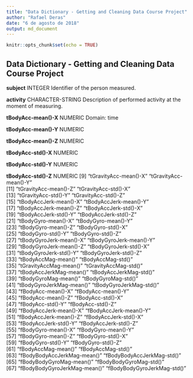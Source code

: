 ```yaml
---
title: "Data Dictionary - Getting and Cleaning Data Course Project"
author: "Rafael Deras"
date: "6 de agosto de 2018"
output: md_document
---
```


```r
knitr::opts_chunk$set(echo = TRUE)
```

## Data Dictionary - Getting and Cleaning Data Course Project

**subject**   INTEGER
Identifier of the person measured.

**activity**  CHARACTER-STRING
Description of performed activity at the moment of measuring. 

**tBodyAcc-mean()-X**   NUMERIC
Domain: time


**tBodyAcc-mean()-Y**   NUMERIC

**tBodyAcc-mean()-Z**   NUMERIC

**tBodyAcc-std()-X**    NUMERIC

**tBodyAcc-std()-Y**    NUMERIC

**tBodyAcc-std()-Z**    NUMERIC
   [9] "tGravityAcc-mean()-X"        "tGravityAcc-mean()-Y"       
  [11] "tGravityAcc-mean()-Z"        "tGravityAcc-std()-X"        
  [13] "tGravityAcc-std()-Y"         "tGravityAcc-std()-Z"        
  [15] "tBodyAccJerk-mean()-X"       "tBodyAccJerk-mean()-Y"      
  [17] "tBodyAccJerk-mean()-Z"       "tBodyAccJerk-std()-X"       
  [19] "tBodyAccJerk-std()-Y"        "tBodyAccJerk-std()-Z"       
  [21] "tBodyGyro-mean()-X"          "tBodyGyro-mean()-Y"         
  [23] "tBodyGyro-mean()-Z"          "tBodyGyro-std()-X"          
  [25] "tBodyGyro-std()-Y"           "tBodyGyro-std()-Z"          
  [27] "tBodyGyroJerk-mean()-X"      "tBodyGyroJerk-mean()-Y"     
  [29] "tBodyGyroJerk-mean()-Z"      "tBodyGyroJerk-std()-X"      
  [31] "tBodyGyroJerk-std()-Y"       "tBodyGyroJerk-std()-Z"      
  [33] "tBodyAccMag-mean()"          "tBodyAccMag-std()"          
  [35] "tGravityAccMag-mean()"       "tGravityAccMag-std()"       
  [37] "tBodyAccJerkMag-mean()"      "tBodyAccJerkMag-std()"      
  [39] "tBodyGyroMag-mean()"         "tBodyGyroMag-std()"         
  [41] "tBodyGyroJerkMag-mean()"     "tBodyGyroJerkMag-std()"     
  [43] "fBodyAcc-mean()-X"           "fBodyAcc-mean()-Y"          
  [45] "fBodyAcc-mean()-Z"           "fBodyAcc-std()-X"           
  [47] "fBodyAcc-std()-Y"            "fBodyAcc-std()-Z"           
  [49] "fBodyAccJerk-mean()-X"       "fBodyAccJerk-mean()-Y"      
  [51] "fBodyAccJerk-mean()-Z"       "fBodyAccJerk-std()-X"       
  [53] "fBodyAccJerk-std()-Y"        "fBodyAccJerk-std()-Z"       
  [55] "fBodyGyro-mean()-X"          "fBodyGyro-mean()-Y"         
  [57] "fBodyGyro-mean()-Z"          "fBodyGyro-std()-X"          
  [59] "fBodyGyro-std()-Y"           "fBodyGyro-std()-Z"          
  [61] "fBodyAccMag-mean()"          "fBodyAccMag-std()"          
  [63] "fBodyBodyAccJerkMag-mean()"  "fBodyBodyAccJerkMag-std()"  
  [65] "fBodyBodyGyroMag-mean()"     "fBodyBodyGyroMag-std()"     
  [67] "fBodyBodyGyroJerkMag-mean()" "fBodyBodyGyroJerkMag-std()"
  
  